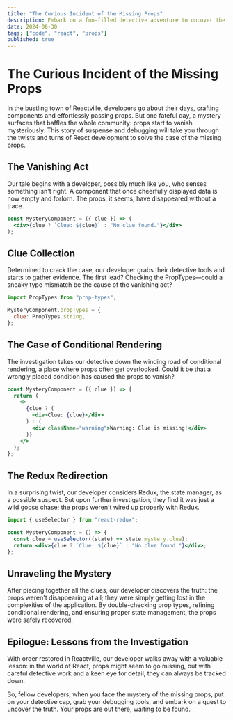 ```yaml
---
title: "The Curious Incident of the Missing Props"
description: Embark on a fun-filled detective adventure to uncover the mystery of missing props in a React app. Learn how to debug effectively and keep your props from vanishing into the unknown.
date: 2024-08-30
tags: ["code", "react", "props"]
published: true
---
```


# The Curious Incident of the Missing Props

In the bustling town of Reactville, developers go about their days, crafting components and effortlessly passing props. But one fateful day, a mystery surfaces that baffles the whole community: props start to vanish mysteriously. This story of suspense and debugging will take you through the twists and turns of React development to solve the case of the missing props.

## The Vanishing Act

Our tale begins with a developer, possibly much like you, who senses something isn't right. A component that once cheerfully displayed data is now empty and forlorn. The props, it seems, have disappeared without a trace.

```jsx
const MysteryComponent = ({ clue }) => (
  <div>{clue ? `Clue: ${clue}` : "No clue found."}</div>
);
```

## Clue Collection

Determined to crack the case, our developer grabs their detective tools and starts to gather evidence. The first lead? Checking the PropTypes—could a sneaky type mismatch be the cause of the vanishing act?

```jsx
import PropTypes from "prop-types";

MysteryComponent.propTypes = {
  clue: PropTypes.string,
};
```

## The Case of Conditional Rendering

The investigation takes our detective down the winding road of conditional rendering, a place where props often get overlooked. Could it be that a wrongly placed condition has caused the props to vanish?

```jsx
const MysteryComponent = ({ clue }) => {
  return (
    <>
      {clue ? (
        <div>Clue: {clue}</div>
      ) : (
        <div className="warning">Warning: Clue is missing!</div>
      )}
    </>
  );
};
```

## The Redux Redirection

In a surprising twist, our developer considers Redux, the state manager, as a possible suspect. But upon further investigation, they find it was just a wild goose chase; the props weren't wired up properly with Redux.

```jsx
import { useSelector } from "react-redux";

const MysteryComponent = () => {
  const clue = useSelector((state) => state.mystery.clue);
  return <div>{clue ? `Clue: ${clue}` : "No clue found."}</div>;
};
```

## Unraveling the Mystery

After piecing together all the clues, our developer discovers the truth: the props weren't disappearing at all; they were simply getting lost in the complexities of the application. By double-checking prop types, refining conditional rendering, and ensuring proper state management, the props were safely recovered.

## Epilogue: Lessons from the Investigation

With order restored in Reactville, our developer walks away with a valuable lesson: in the world of React, props might seem to go missing, but with careful detective work and a keen eye for detail, they can always be tracked down.

So, fellow developers, when you face the mystery of the missing props, put on your detective cap, grab your debugging tools, and embark on a quest to uncover the truth. Your props are out there, waiting to be found.
